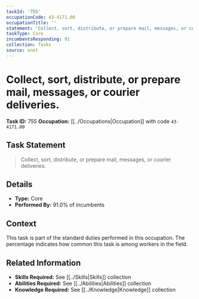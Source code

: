 ```yaml
---
taskId: '755'
occupationCode: 43-4171.00
occupationTitle: ''
statement: 'Collect, sort, distribute, or prepare mail, messages, or courier deliveries.'
taskType: Core
incumbentsResponding: 91
collection: Tasks
source: onet
---
```

# Collect, sort, distribute, or prepare mail, messages, or courier deliveries.

**Task ID:** 755
**Occupation:** [[../Occupations|Occupation]] with code `43-4171.00`

## Task Statement

> Collect, sort, distribute, or prepare mail, messages, or courier deliveries.

## Details

- **Type:** Core
- **Performed By:** 91.0% of incumbents

## Context

This task is part of the standard duties performed in this occupation. The percentage indicates how common this task is among workers in the field.

## Related Information

- **Skills Required:** See [[../Skills|Skills]] collection
- **Abilities Required:** See [[../Abilities|Abilities]] collection
- **Knowledge Required:** See [[../Knowledge|Knowledge]] collection
